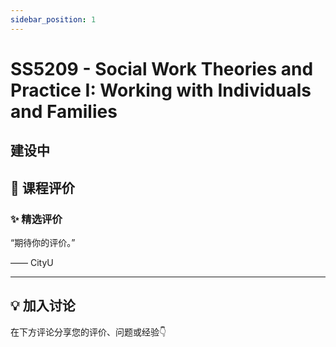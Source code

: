 ```yaml
---
sidebar_position: 1
---
```



# SS5209 - Social Work Theories and Practice I: Working with Individuals and Families

## 建设中

## **💬 课程评价**

### ✨ **精选评价**
<div className={commentStyles.commentBox}>
    <p className={commentStyles.commentText}>
        “期待你的评价。”
    </p>
    <p className={commentStyles.commentAuthor}>—— CityU</p>
</div>

---

## **💡 加入讨论**

在下方评论分享您的评价、问题或经验👇
<Utterances />
